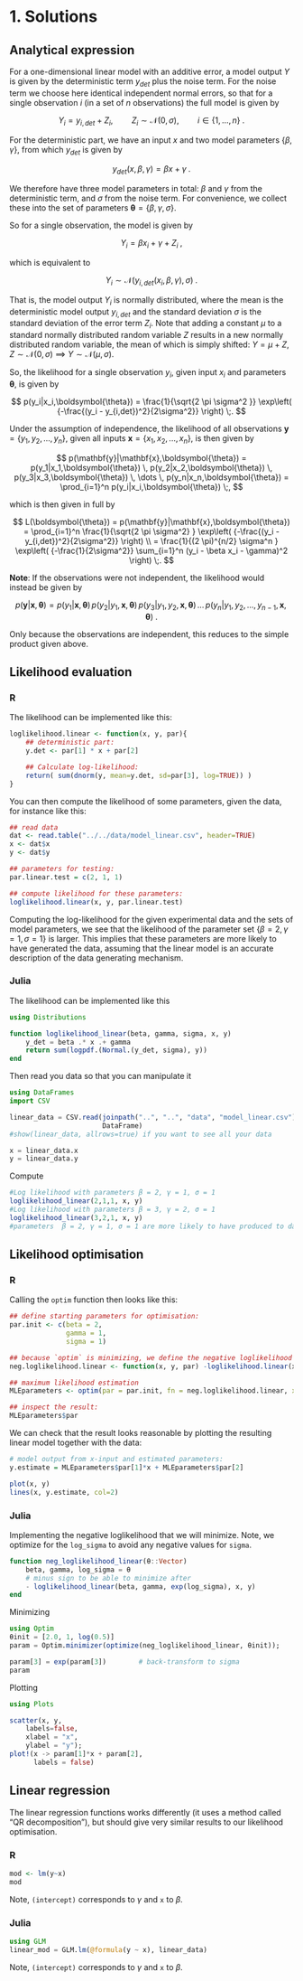 # 1. Solutions

## Analytical expression

For a one-dimensional linear model with an additive error, a model output  $Y$ is given by the deterministic term $y_{det}$ plus the noise term. For the noise term we choose here identical independent normal errors, so that for a single observation $i$ (in a set of $n$ observations) the full model is given by

$$
Y_i = y_{i,det} + Z_i  , \quad \quad Z_i \sim \mathcal{N}(0,\sigma) , \quad \quad i \in \{1,\dots,n\}
\;.
$$


For the deterministic part, we have an input $x$ and two model parameters $\{\beta, \gamma\}$, from which $y_{det}$ is given by

$$
y_{det}(x,\beta, \gamma) =  \beta  x + \gamma
\;.
$$


We therefore have three model parameters in total: $\beta$ and $\gamma$ from the deterministic term, and $\sigma$ from the noise term. For convenience, we collect these into the set of parameters ${\boldsymbol{\theta}} = \{\beta,\gamma,\sigma\}$.


So for a single observation, the model is given by

$$
Y_i = \beta  x_i + \gamma +Z_i
\;,
$$


which is equivalent to

$$
Y_i \sim \mathcal{N}\left(y_{i,det}(x_i,\beta,\gamma),\sigma\right)
\;.
$$


That is, the model output $Y_i$ is normally distributed, where the mean is the deterministic model output $y_{i,det}$ and the standard deviation $\sigma$ is the standard deviation of the error term $Z_i$. Note that adding a constant $\mu$ to a standard normally distributed random variable $Z$ results in a new normally distributed random variable, the mean of which is simply shifted: $Y = \mu + Z$,  $Z \sim \mathcal{N}(0,\sigma)$ $\implies$ $Y \sim \mathcal{N}(\mu,\sigma)$.


So, the likelihood for a single observation $y_i$, given input $x_i$ and parameters $\boldsymbol{\theta}$, is given by

$$
p(y_i|x_i,\boldsymbol{\theta}) = \frac{1}{\sqrt{2 \pi \sigma^2 }} \exp\left( {-\frac{(y_i - y_{i,det})^2}{2\sigma^2}}  \right)
\;.
$$


Under the assumption of independence\textbf{*}, the likelihood of all observations $\mathbf{y} = \{y_1,y_2,...,y_n\}$, given all inputs $\mathbf{x} = \{x_1,x_2,...,x_n\}$, is then given by

$$
p(\mathbf{y}|\mathbf{x},\boldsymbol{\theta}) = p(y_1|x_1,\boldsymbol{\theta}) \, p(y_2|x_2,\boldsymbol{\theta}) \, p(y_3|x_3,\boldsymbol{\theta}) \, \dots \, p(y_n|x_n,\boldsymbol{\theta}) = \prod_{i=1}^n p(y_i|x_i,\boldsymbol{\theta})
\;,
$$


which is then given in full by

$$
L(\boldsymbol{\theta}) = p(\mathbf{y}|\mathbf{x},\boldsymbol{\theta})
= \prod_{i=1}^n \frac{1}{\sqrt{2 \pi \sigma^2} } \exp\left( {-\frac{(y_i - y_{i,det})^2}{2\sigma^2}}  \right) \\
= \frac{1}{(2 \pi)^{n/2} \sigma^n } \exp\left( {-\frac{1}{2\sigma^2}} \sum_{i=1}^n (y_i - \beta x_i - \gamma)^2 \right)
\;.
$$





**Note**: If the observations were not independent, the likelihood would instead be given by

$$
p(\mathbf{y}|\mathbf{x},\boldsymbol{\theta}) = p(y_1|\mathbf{x},\boldsymbol{\theta}) \, p(y_2|y_1,\mathbf{x},\boldsymbol{\theta}) \, p(y_3|y_1,y_2,\mathbf{x},\boldsymbol{\theta}) \, \dots \, p(y_n|y_1,y_2,...,y_{n-1},\mathbf{x},\boldsymbol{\theta})
\;.
$$


Only because the observations are independent, this reduces to the simple product given above.





## Likelihood evaluation {.tabset}

### R

The likelihood can be implemented like this:

```r

loglikelihood.linear <- function(x, y, par){
    ## deterministic part:
    y.det <- par[1] * x + par[2]

    ## Calculate log-likelihood:
    return( sum(dnorm(y, mean=y.det, sd=par[3], log=TRUE)) )
}

```


You can then compute the likelihood of some parameters, given the data, for instance like this:

```r
## read data
dat <- read.table("../../data/model_linear.csv", header=TRUE)
x <- dat$x
y <- dat$y

## parameters for testing:
par.linear.test = c(2, 1, 1)

## compute likelihood for these parameters:
loglikelihood.linear(x, y, par.linear.test)
```

Computing the log-likelihood for the given experimental data and the sets of model parameters, we see that the likelihood of the parameter set $\{\beta = 2,\, \gamma = 1, \, \sigma = 1\}$ is larger. This implies that these parameters are more likely to have generated the data, assuming that the linear model is an accurate description of the data generating mechanism.

### Julia
The likelihood can be implemented like this
```julia
using Distributions

function loglikelihood_linear(beta, gamma, sigma, x, y)
    y_det = beta .* x .+ gamma
    return sum(logpdf.(Normal.(y_det, sigma), y))
end
```
Then read you data so that you can manipulate it
```julia
using DataFrames
import CSV

linear_data = CSV.read(joinpath("..", "..", "data", "model_linear.csv"),
                       DataFrame)
#show(linear_data, allrows=true) if you want to see all your data

x = linear_data.x
y = linear_data.y
```
Compute
```julia
#Log likelihood with parameters β = 2, γ = 1, σ = 1
loglikelihood_linear(2,1,1, x, y)
#Log likelihood with parameters β = 3, γ = 2, σ = 1
loglikelihood_linear(3,2,1, x, y)
#parameters  β = 2, γ = 1, σ = 1 are more likely to have produced to data
```






## Likelihood optimisation {.tabset}

### R

Calling the `optim` function then looks like this:

```r
## define starting parameters for optimisation:
par.init <- c(beta = 2,
              gamma = 1,
              sigma = 1)

## because `optim` is minimizing, we define the negative loglikelihood
neg.loglikelihood.linear <- function(x, y, par) -loglikelihood.linear(x, y, par)

## maximum likelihood estimation
MLEparameters <- optim(par = par.init, fn = neg.loglikelihood.linear, x=x, y=y)

## inspect the result:
MLEparameters$par
```


We can check that the result looks reasonable by plotting the resulting linear model together with the data:


```r

# model output from x-input and estimated parameters:
y.estimate = MLEparameters$par[1]*x + MLEparameters$par[2]

plot(x, y)
lines(x, y.estimate, col=2)

```

### Julia
Implementing the negative loglikelihood that we will minimize. Note,
we optimize for the `log_sigma` to avoid any negative values for `sigma`.
```julia
function neg_loglikelihood_linear(θ::Vector)
    beta, gamma, log_sigma = θ
    # minus sign to be able to minimize after
    - loglikelihood_linear(beta, gamma, exp(log_sigma), x, y)
end
```
Minimizing
```julia
using Optim
θinit = [2.0, 1, log(0.5)]
param = Optim.minimizer(optimize(neg_loglikelihood_linear, θinit));

param[3] = exp(param[3])        # back-transform to sigma
param
```


Plotting
```julia
using Plots

scatter(x, y,
    labels=false,
    xlabel = "x",
    ylabel = "y");
plot!(x -> param[1]*x + param[2],
      labels = false)
```

## Linear regression {.tabset}

The linear regression functions  works differently (it uses a
method called "QR decomposition"), but should give very similar
results to our likelihood optimisation.

### R

```r
mod <- lm(y~x)
mod
```
Note, `(intercept)` corresponds to $\gamma$ and `x` to $\beta$.


### Julia
```julia
using GLM
linear_mod = GLM.lm(@formula(y ~ x), linear_data)
```
Note, `(intercept)` corresponds to $\gamma$ and `x` to $\beta$.
